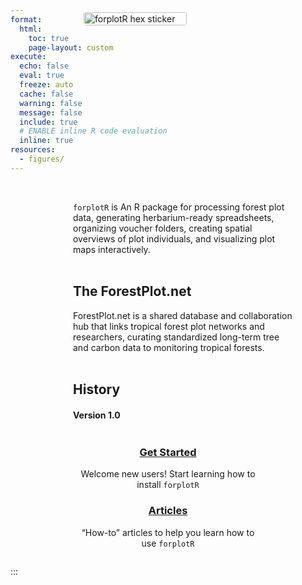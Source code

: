 ```yaml
---
format:
  html:
    toc: true
    page-layout: custom
execute:
  echo: false
  eval: true
  freeze: auto
  cache: false
  warning: false
  message: false
  include: true
  # ENABLE inline R code evaluation
  inline: true
resources:
  - figures/
---
```




<style>
  .floating-logos {
    position: fixed;
    top: 60px;
    right: 450px;
    width: 165px;
    opacity: 100;
    z-index: 1;
  }

  .floating-logos img {
    display: block;
    width: 100%;
    margin-bottom: 12px;
    border-radius: 4px;
  }
</style>

<div class="floating-logos">
  <img src='/figures/forplotR_hex_sticker.png' alt='forplotR hex sticker'>
</div>

::: whitebox
::: {style="padding-left: 100px; padding-right: 50px; display: inline-block;"}

::: {layout-ncol="2"}

::: {style="text-align: left;"}

\
`forplotR` is An R package for processing forest plot data, generating herbarium-ready spreadsheets, organizing voucher folders, creating spatial overviews of plot individuals, and visualizing plot maps interactively.\
\

## The ForestPlot.net

ForestPlot.net is a shared database and collaboration hub that links tropical forest plot networks and researchers, curating standardized long-term tree and carbon data to monitoring tropical forests.\
\

## History

#### Version 1.0

:::
::: {style="display: flex; gap: 16px; justify-content: center; align-items: center;"}
:::
:::
:::
:::

::: mainbox
::: {style="padding-left: 100px; padding-right: 100px; display: inline-block;"}
::: {layout-ncol="2"}
::: {style="text-align: center;"}
### [Get Started](/get-started/index.qmd)

Welcome new users! Start learning how to install `forplotR`
:::

::: {style="text-align: center;"}
### [Articles](/articles/index.qmd)

"How-to" articles to help you learn how to use `forplotR`
:::
:::
:::
:::

:::
